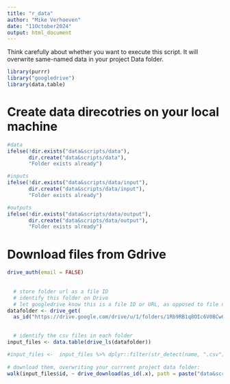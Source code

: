 ```yaml
---
title: "r_data"
author: "Mike Verhoeven"
date: "11October2024"
output: html_document
---
```


Think carefully about whether you want to execute this script. It will overwrite same-named data in your project Data folder.



```r
library(purrr)
library("googledrive")
library(data.table)
```


# Create data direcotries on your local machine
```r
#data
ifelse(!dir.exists("data&scripts/data"), 
       dir.create("data&scripts/data"), 
       "Folder exists already")

#inputs
ifelse(!dir.exists("data&scripts/data/input"), 
       dir.create("data&scripts/data/input"), 
       "Folder exists already")

#outputs
ifelse(!dir.exists("data&scripts/data/output"), 
       dir.create("data&scripts/data/output"), 
       "Folder exists already")
```

# Download files from Gdrive
```r
drive_auth(email = FALSE)
  
  
  # store folder url as a file ID
  # identify this folder on Drive
  # let googledrive know this is a file ID or URL, as opposed to file name
datafolder <- drive_get(
  as_id("https://drive.google.com/drive/u/1/folders/1Rb9RB1q8OIc6V0BCwC9OVvGXfcuGx6RQ")) #ZM/WAE - HK Data folder in Hansen GDrive

    
  # identify the csv files in each folder
input_files <- data.table(drive_ls(datafolder))

#input_files <-  input_files %>% dplyr::filter(str_detect(name, ".csv"))
  
# download them, overwriting your currrent project data folder:
walk(input_files$id, ~ drive_download(as_id(.x), path = paste("data&scripts/data/input", input_files[id==.x, name], sep = "/"), overwrite = T ))

```

